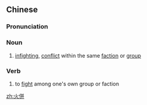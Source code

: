 {{also|火并}}
==Chinese==
{{zh-forms|s=火并}}

===Pronunciation===
{{zh-pron
|m=huǒbìng
|cat=n
}}

===Noun===
{{zh-noun}}
# [[infighting]], [[conflict]] within the same [[faction]] or [[group]]

===Verb===
{{zh-verb}}
# to [[fight]] among one's own group or faction

[[zh:火併]]